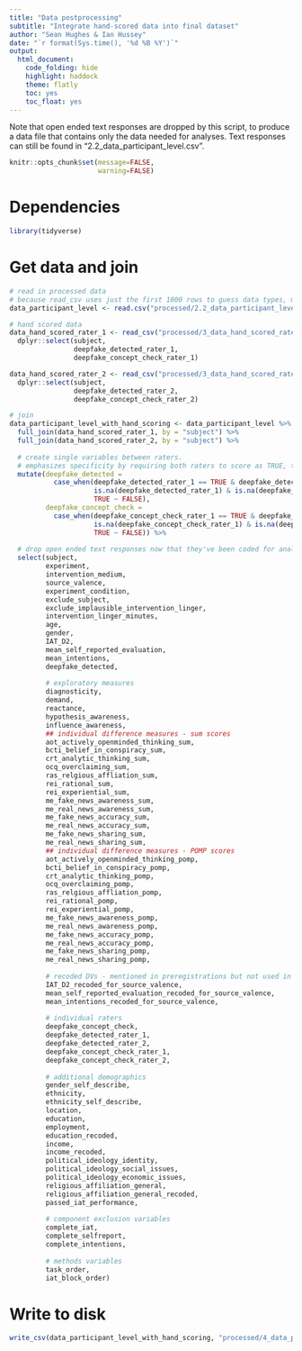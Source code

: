 ```yaml
---
title: "Data postprocessing"
subtitle: "Integrate hand-scored data into final dataset"
author: "Sean Hughes & Ian Hussey"
date: "`r format(Sys.time(), '%d %B %Y')`"
output: 
  html_document:
    code_folding: hide
    highlight: haddock
    theme: flatly
    toc: yes 
    toc_float: yes
---
```


Note that open ended text responses are dropped by this script, to produce a data file that contains only the data needed for analyses. Text responses can still be found in "2.2_data_participant_level.csv".

```r
knitr::opts_chunk$set(message=FALSE,
                      warning=FALSE)
```

# Dependencies

```r

library(tidyverse)

```

# Get data and join

```r

# read in processed data
# because read_csv uses just the first 1000 rows to guess data types, mean_intentions incorrectly parses as logical. so, col types have to be manually specified for all columns.
data_participant_level <- read.csv("processed/2.2_data_participant_level.csv")

# hand scored data
data_hand_scored_rater_1 <- read_csv("processed/3_data_hand_scored_rater_1.csv") %>%
  dplyr::select(subject, 
                deepfake_detected_rater_1, 
                deepfake_concept_check_rater_1)

data_hand_scored_rater_2 <- read_csv("processed/3_data_hand_scored_rater_2.csv") %>%
  dplyr::select(subject, 
                deepfake_detected_rater_2, 
                deepfake_concept_check_rater_2)

# join
data_participant_level_with_hand_scoring <- data_participant_level %>%
  full_join(data_hand_scored_rater_1, by = "subject") %>%
  full_join(data_hand_scored_rater_2, by = "subject") %>%
  
  # create single variables between raters. 
  # emphasizes specificity by requiring both raters to score as TRUE, therefore providing a more severe test of learning even in those who were aware.
  mutate(deepfake_detected = 
           case_when(deepfake_detected_rater_1 == TRUE & deepfake_detected_rater_2 == TRUE ~ TRUE,
                     is.na(deepfake_detected_rater_1) & is.na(deepfake_detected_rater_2) ~ NA,
                     TRUE ~ FALSE),
         deepfake_concept_check = 
           case_when(deepfake_concept_check_rater_1 == TRUE & deepfake_concept_check_rater_2 == TRUE ~ TRUE,
                     is.na(deepfake_concept_check_rater_1) & is.na(deepfake_concept_check_rater_2) ~ NA,
                     TRUE ~ FALSE)) %>%
  
  # drop open ended text responses now that they've been coded for analysis
  select(subject,
         experiment,
         intervention_medium,
         source_valence,
         experiment_condition,
         exclude_subject,
         exclude_implausible_intervention_linger,
         intervention_linger_minutes,
         age,
         gender,
         IAT_D2,
         mean_self_reported_evaluation,
         mean_intentions,
         deepfake_detected,
         
         # exploratory measures
         diagnosticity,
         demand,
         reactance,
         hypothesis_awareness,
         influence_awareness,
         ## individual difference measures - sum scores
         aot_actively_openminded_thinking_sum,
         bcti_belief_in_conspiracy_sum,
         crt_analytic_thinking_sum,
         ocq_overclaiming_sum,
         ras_relgious_affliation_sum,
         rei_rational_sum,
         rei_experiential_sum,
         me_fake_news_awareness_sum,
         me_real_news_awareness_sum,
         me_fake_news_accuracy_sum,
         me_real_news_accuracy_sum,
         me_fake_news_sharing_sum,
         me_real_news_sharing_sum,
         ## individual difference measures - POMP scores
         aot_actively_openminded_thinking_pomp,
         bcti_belief_in_conspiracy_pomp,
         crt_analytic_thinking_pomp,
         ocq_overclaiming_pomp,
         ras_relgious_affliation_pomp,
         rei_rational_pomp,
         rei_experiential_pomp,
         me_fake_news_awareness_pomp,
         me_real_news_awareness_pomp,
         me_fake_news_accuracy_pomp,
         me_real_news_accuracy_pomp,
         me_fake_news_sharing_pomp,
         me_real_news_sharing_pomp,
         
         # recoded DVs - mentioned in preregistrations but not used in my (more appropriate) reworked analyses. 
         IAT_D2_recoded_for_source_valence,
         mean_self_reported_evaluation_recoded_for_source_valence,
         mean_intentions_recoded_for_source_valence,
         
         # individual raters
         deepfake_concept_check,
         deepfake_detected_rater_1,
         deepfake_detected_rater_2,
         deepfake_concept_check_rater_1,
         deepfake_concept_check_rater_2,
         
         # additional demographics
         gender_self_describe,
         ethnicity,
         ethnicity_self_describe,
         location,
         education,
         employment,
         education_recoded,
         income,
         income_recoded,
         political_ideology_identity,
         political_ideology_social_issues,
         political_ideology_economic_issues,
         religious_affiliation_general,
         religious_affiliation_general_recoded,
         passed_iat_performance,
         
         # component exclusion variables
         complete_iat,
         complete_selfreport,
         complete_intentions,
         
         # methods variables
         task_order,
         iat_block_order)

```

# Write to disk

```r

write_csv(data_participant_level_with_hand_scoring, "processed/4_data_participant_level_with_hand_scoring.csv")

```




